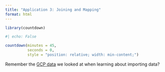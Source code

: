 ```yaml
---
title: "Application 3: Joining and Mapping"
format: html
---
```


```r
library(countdown)
```

```r
#| echo: False

countdown(minutes = 45,
          seconds = 0,
          style = "position: relative; width: min-content;")
```



Remember the [GCP data](https://raw.githubusercontent.com/cmbsteinberg/knbs_intro/refs/heads/main/data/gcp.csv) we looked at when learning about importing data?